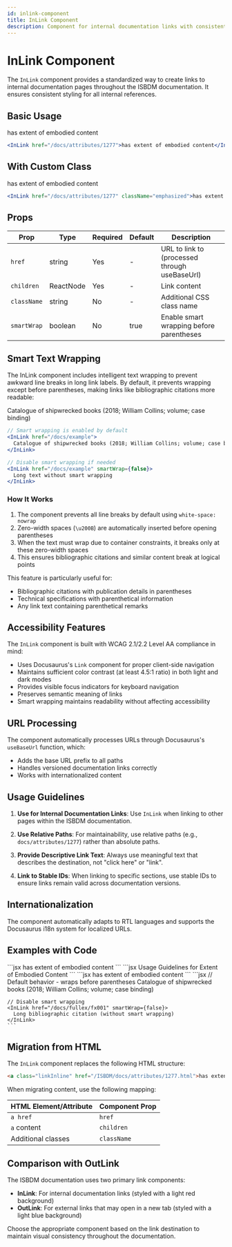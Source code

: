 ```yaml
---
id: inlink-component
title: InLink Component
description: Component for internal documentation links with consistent styling
---
```



# InLink Component

The `InLink` component provides a standardized way to create links to internal documentation pages throughout the ISBDM documentation. It ensures consistent styling for all internal references.

## Basic Usage

<InLink href="/docs/attributes/1277">has extent of embodied content</InLink>

```jsx
<InLink href="/docs/attributes/1277">has extent of embodied content</InLink>
```

## With Custom Class

<InLink href="/docs/attributes/1277" className="emphasized">has extent of embodied content</InLink>

```jsx
<InLink href="/docs/attributes/1277" className="emphasized">has extent of embodied content</InLink>
```

## Props

| Prop | Type | Required | Default | Description |
|------|------|----------|---------|-------------|
| `href` | string | Yes | - | URL to link to (processed through useBaseUrl) |
| `children` | ReactNode | Yes | - | Link content |
| `className` | string | No | - | Additional CSS class name |
| `smartWrap` | boolean | No | true | Enable smart wrapping before parentheses |

## Smart Text Wrapping

The InLink component includes intelligent text wrapping to prevent awkward line breaks in long link labels. By default, it prevents wrapping except before parentheses, making links like bibliographic citations more readable:

<div style={{maxWidth: '300px', border: '1px solid #ccc', padding: '10px'}}>
  <InLink href="/docs/example">
    Catalogue of shipwrecked books (2018; William Collins; volume; case binding)
  </InLink>
</div>

```jsx
// Smart wrapping is enabled by default
<InLink href="/docs/example">
  Catalogue of shipwrecked books (2018; William Collins; volume; case binding)
</InLink>

// Disable smart wrapping if needed
<InLink href="/docs/example" smartWrap={false}>
  Long text without smart wrapping
</InLink>
```

### How It Works

1. The component prevents all line breaks by default using `white-space: nowrap`
2. Zero-width spaces (`\u200B`) are automatically inserted before opening parentheses
3. When the text must wrap due to container constraints, it breaks only at these zero-width spaces
4. This ensures bibliographic citations and similar content break at logical points

This feature is particularly useful for:
- Bibliographic citations with publication details in parentheses
- Technical specifications with parenthetical information
- Any link text containing parenthetical remarks

## Accessibility Features

The `InLink` component is built with WCAG 2.1/2.2 Level AA compliance in mind:

- Uses Docusaurus's `Link` component for proper client-side navigation
- Maintains sufficient color contrast (at least 4.5:1 ratio) in both light and dark modes
- Provides visible focus indicators for keyboard navigation
- Preserves semantic meaning of links
- Smart wrapping maintains readability without affecting accessibility

## URL Processing

The component automatically processes URLs through Docusaurus's `useBaseUrl` function, which:
- Adds the base URL prefix to all paths
- Handles versioned documentation links correctly
- Works with internationalized content

## Usage Guidelines

1. **Use for Internal Documentation Links**: Use `InLink` when linking to other pages within the ISBDM documentation.

2. **Use Relative Paths**: For maintainability, use relative paths (e.g., `docs/attributes/1277`) rather than absolute paths.

3. **Provide Descriptive Link Text**: Always use meaningful text that describes the destination, not "click here" or "link".

4. **Link to Stable IDs**: When linking to specific sections, use stable IDs to ensure links remain valid across documentation versions.

## Internationalization

The component automatically adapts to RTL languages and supports the Docusaurus i18n system for localized URLs.

## Examples with Code

<Tabs>
  <TabItem value="basic" label="Basic Internal Link">
    ```jsx
    <InLink href="/docs/attributes/1277">
      has extent of embodied content
    </InLink>
    ```
  </TabItem>
  <TabItem value="section" label="Link to Section">
    ```jsx
    <InLink href="/docs/attributes/1277#usage">
      Usage Guidelines for Extent of Embodied Content
    </InLink>
    ```
  </TabItem>
  <TabItem value="custom" label="With Custom Class">
    ```jsx
    <InLink 
      href="/docs/attributes/1277"
      className="highlight-link"
    >
      has extent of embodied content
    </InLink>
    ```
  </TabItem>
  <TabItem value="smartwrap" label="Smart Wrapping">
    ```jsx
    // Default behavior - wraps before parentheses
    <InLink href="/docs/fullex/fx001">
      Catalogue of shipwrecked books (2018; William Collins; volume; case binding)
    </InLink>
    
    // Disable smart wrapping
    <InLink href="/docs/fullex/fx001" smartWrap={false}>
      Long bibliographic citation (without smart wrapping)
    </InLink>
    ```
  </TabItem>
</Tabs>

## Migration from HTML

The `InLink` component replaces the following HTML structure:

```html
<a class="linkInline" href="/ISBDM/docs/attributes/1277.html">has extent of embodied content</a>
```

When migrating content, use the following mapping:

| HTML Element/Attribute | Component Prop |
|------------------------|----------------|
| `a href` | `href` |
| `a` content | `children` |
| Additional classes | `className` |

## Comparison with OutLink

The ISBDM documentation uses two primary link components:

- **InLink**: For internal documentation links (styled with a light red background)
- **OutLink**: For external links that may open in a new tab (styled with a light blue background)

Choose the appropriate component based on the link destination to maintain visual consistency throughout the documentation.